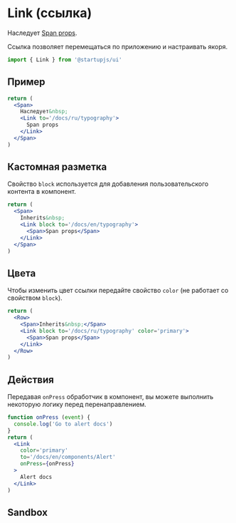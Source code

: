 
# Link (ссылка)

Наследует [Span props](/docs/ru/typography).

Ссылка позволяет перемещаться по приложению и настраивать якоря.

```jsx
import { Link } from '@startupjs/ui'
```

## Пример

```jsx example
return (
  <Span>
    Наследует&nbsp;
    <Link to='/docs/ru/typography'>
      Span props
    </Link>
  </Span>
)
```

## Кастомная разметка

Свойство `block` используется для добавления пользовательского контента в компонент.

```jsx example
return (
  <Span>
    Inherits&nbsp;
    <Link block to='/docs/en/typography'>
      <Span>Span props</Span>
    </Link>
  </Span>
)
```

## Цвета

Чтобы изменить цвет ссылки передайте свойство `color` (не работает со свойством `block`).

```jsx example
return (
  <Row>
    <Span>Inherits&nbsp;</Span>
    <Link block to='/docs/ru/typography' color='primary'>
      <Span>Span props</Span>
    </Link>
  </Row>
)
```

## Действия

Передавая `onPress` обработчик в компонент, вы можете выполнить некоторую логику перед перенаправлением.

```jsx example
function onPress (event) {
  console.log('Go to alert docs')
}
return (
  <Link
    color='primary'
    to='/docs/en/components/Alert'
    onPress={onPress}
  >
    Alert docs
  </Link>
)
```

## Sandbox

<Sandbox Component={Link} />
